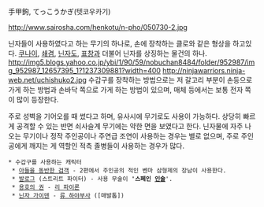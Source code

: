 手甲鉤, てっこうかぎ(텟코우카기)

http://www.sairosha.com/henkotu/n-pho/050730-2.jpg

닌자들이 사용하였다고 하는 무기의 하나로, 손에 장착하는 클로와 같은 형상을 하고있다. [[쿠나이]], [[쇄겸]], [[닌자도]], [[표창]]과 더불어 닌자를 상징하는 물건의 하나.
http://img5.blogs.yahoo.co.jp/ybi/1/90/59/nobuchan8484/folder/952987/img_952987_12657395_1?1237309881?width=400 http://ninjawarriors.ninja-web.net/uchishuko2.jpg
수갑구를 장착하는 방법으로는 저 갈고리 부분이 손등으로 가게 하는 방법과 손바닥 쪽으로 가게 하는 방법이 있으며, 매체 등에서는 보통 전자 쪽이 많이 등장한다.

주로 성벽을 기어오를 때 썼다고 하며, 유사시에 무기로도 사용이 가능하다. 상당히 빠르게 공격할 수 있는 반면 쇠사슬계 무기에는 약한 면을 보였다고 한다. 닌자물에 자주 나오는 무기이나 정작 주인공이나 주연급 조연이 사용하는 경우는 별로 없으며, 주로 주인공에게 깨지는 게 역할인 적측 졸병들이 사용하는 경우가 많다.

 * 수갑구를 사용하는 캐릭터
  * [[아들을 동반한 검객]] - 2편에서 주인공의 적인 벤마 삼형제의 장남이 사용한다. 
  * [[발로그]] (스트리트 파이터) - 사용 무술이 ''''스페인 [[인술]]''''.
  * [[용호의 권]] - [[리 파이론]]
  * [[닌자 가이덴]] - [[류 하야부사]] ([매발톱])
